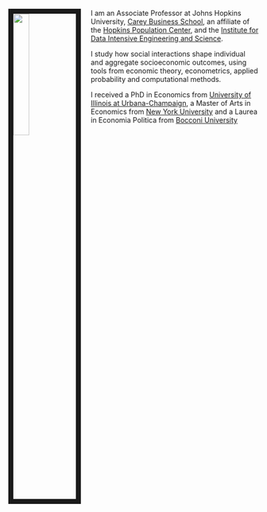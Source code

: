 
<link rel="stylesheet" href="styles.css" type="text/css">

<img src="images/Angelo_Mele.jpg" style="width:25%; border:10px solid; margin-right: 20px" align="left">

I am an Associate Professor at Johns Hopkins University, [Carey Business School](https://carey.jhu.edu), an affiliate of the [Hopkins Population Center](https://popcenter.jhu.edu), and the [Institute for Data Intensive Engineering and Science](http://idies.jhu.edu).

I study how social interactions shape individual and aggregate 
socioeconomic outcomes, using tools from economic theory, 
econometrics, applied probability and computational methods.

I received a PhD in Economics from [University of Illinois at Urbana-Champaign](https://economics.illinois.edu), a Master of Arts in Economics from [New York University](https://as.nyu.edu/econ.html) and a Laurea in Economia Politica from [Bocconi University](https://www.unibocconi.eu/)